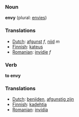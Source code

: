 ===Noun===

'''envy''' (plural: [[envies]])

===Translations===
*[[Dutch]]: [[afgunst]] ''f'', [[nijd]] ''m''
*[[Finnish]]: [[kateus]]
*[[Romanian]]: [[invidie]] ''f''
===Verb===

'''to envy'''

===Translations===
*[[Dutch]]: [[benijden]], [[afgunstig zijn]]
*[[Finnish]]: [[kadehtia]]
*[[Romanian]]: [[invidia]]
